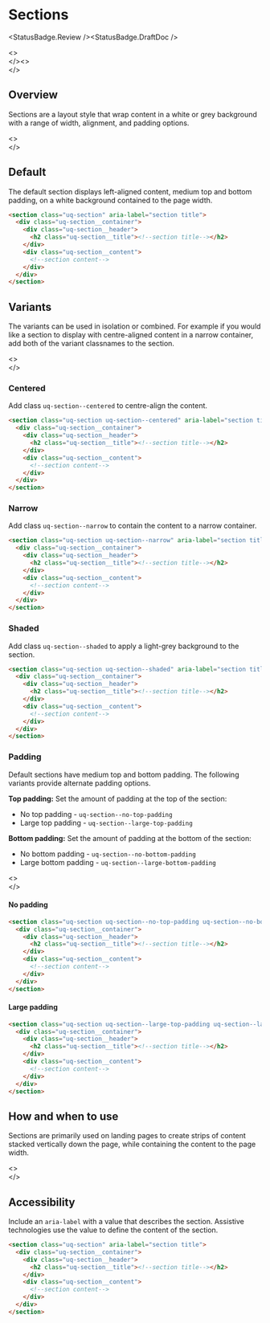 
# Sections

<StatusBadge.Review /><StatusBadge.DraftDoc />

<><br /></><><br /></>

## Overview

Sections are a layout style that wrap content in a white or grey background with a range of width, alignment, and padding options. 

<><br /></>

## Default

The default section displays left-aligned content, medium top and bottom padding, on a white background contained to the page width. 

<Canvas withSource="none">
  <Story id="layout-sections--sections-default" />
</Canvas>

```html
<section class="uq-section" aria-label="section title">
  <div class="uq-section__container">
    <div class="uq-section__header">
      <h2 class="uq-section__title"><!--section title--></h2>
    </div>
    <div class="uq-section__content">
      <!--section content-->
    </div>
  </div>
</section>
```

## Variants

The variants can be used in isolation or combined. For example if you would like a section to display with centre-aligned content in a narrow container, add both of the variant classnames to the section. 

<><br /></>

### Centered

Add class `uq-section--centered` to centre-align the content.

<Canvas withSource="none">
  <Story id="layout-sections--sections-centered" />
</Canvas>

```html
<section class="uq-section uq-section--centered" aria-label="section title">
  <div class="uq-section__container">
    <div class="uq-section__header">
      <h2 class="uq-section__title"><!--section title--></h2>
    </div>
    <div class="uq-section__content">
      <!--section content-->
    </div>
  </div>
</section>
```

### Narrow

Add class `uq-section--narrow` to contain the content to a narrow container.

<Canvas withSource="none">
  <Story id="layout-sections--sections-narrow" />
</Canvas>

```html
<section class="uq-section uq-section--narrow" aria-label="section title">
  <div class="uq-section__container">
    <div class="uq-section__header">
      <h2 class="uq-section__title"><!--section title--></h2>
    </div>
    <div class="uq-section__content">
      <!--section content-->
    </div>
  </div>
</section>
```

### Shaded

Add class `uq-section--shaded` to apply a light-grey background to the section.

<Canvas withSource="none">
  <Story id="layout-sections--sections-shaded" />
</Canvas>

```html
<section class="uq-section uq-section--shaded" aria-label="section title">
  <div class="uq-section__container">
    <div class="uq-section__header">
      <h2 class="uq-section__title"><!--section title--></h2>
    </div>
    <div class="uq-section__content">
      <!--section content-->
    </div>
  </div>
</section>
```

### Padding

Default sections have medium top and bottom padding. The following variants provide alternate padding options.

**Top padding:** Set the amount of padding at the top of the section:
- No top padding - `uq-section--no-top-padding`
- Large top padding - `uq-section--large-top-padding`

**Bottom padding:** Set the amount of padding at the bottom of the section:
- No bottom padding - `uq-section--no-bottom-padding` 
- Large bottom padding - `uq-section--large-bottom-padding`

<><br /></>

#### No padding
<Canvas withSource="none">
  <Story id="layout-sections--sections-no-padding" />
</Canvas>

```html
<section class="uq-section uq-section--no-top-padding uq-section--no-bottom-padding" aria-label="section title">
  <div class="uq-section__container">
    <div class="uq-section__header">
      <h2 class="uq-section__title"><!--section title--></h2>
    </div>
    <div class="uq-section__content">
      <!--section content-->
    </div>
  </div>
</section>
```
#### Large padding
<Canvas withSource="none">
  <Story id="layout-sections--sections-large-padding" />
</Canvas>

```html
<section class="uq-section uq-section--large-top-padding uq-section--large-bottom-padding" aria-label="section title">
  <div class="uq-section__container">
    <div class="uq-section__header">
      <h2 class="uq-section__title"><!--section title--></h2>
    </div>
    <div class="uq-section__content">
      <!--section content-->
    </div>
  </div>
</section>
```

## How and when to use

Sections are primarily used on landing pages to create strips of content stacked vertically down the page, while containing the content to the page width.

<><br /></>

## Accessibility

Include an `aria-label` with a value that describes the section. Assistive technologies use the value to define the content of the section. 

```html
<section class="uq-section" aria-label="section title">
  <div class="uq-section__container">
    <div class="uq-section__header">
      <h2 class="uq-section__title"><!--section title--></h2>
    </div>
    <div class="uq-section__content">
      <!--section content-->
    </div>
  </div>
</section>
```